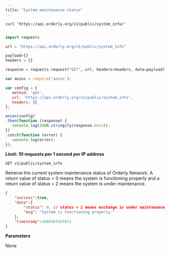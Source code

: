 ```yaml
---
title: "System maintenance status"
---
```


<RequestExample>

``` shell
curl 'https://api.orderly.org/v1/public/system_info/'
```

```java
```

```python
import requests

url = "https://api.orderly.org/v1/public/system_info"

payload={}
headers = {}

response = requests.request("GET", url, headers=headers, data=payload)
```

```javascript
var axios = require('axios');

var config = {
   method: 'get',
   url: 'https://api.orderly.org/v1/public/system_info',
   headers: {}
};

axios(config)
.then(function (response) {
   console.log(JSON.stringify(response.data));
})
.catch(function (error) {
   console.log(error);
});

```
</RequestExample>

**Limit: 10 requests per 1 second per IP address**

`GET v1/public/system_info`

Retreive the current system maintenance status of Orderly Network. A return value of status = 0 means the system is functioning properly and a return value of status = 2 means the system is under maintenance.

<ResponseExample>

```json
{
    "success":true,
    "data":{
        "status": 0, // status = 2 means exchange is under maintenance
        "msg": "System is functioning properly."
    },
    "timestamp":1666567425831
}
```
</ResponseExample>

**Parameters**

None


